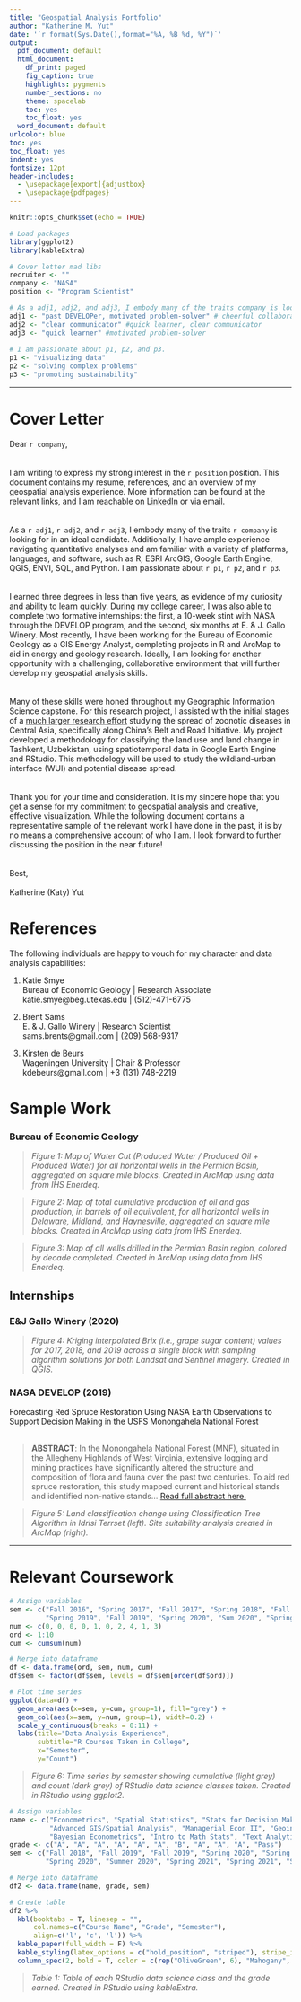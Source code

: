 ```yaml
---
title: "Geospatial Analysis Portfolio"
author: "Katherine M. Yut"
date: '`r format(Sys.Date(),format="%A, %B %d, %Y")`'
output:
  pdf_document: default
  html_document:
    df_print: paged
    fig_caption: true
    highlights: pygments
    number_sections: no
    theme: spacelab
    toc: yes
    toc_float: yes
  word_document: default
urlcolor: blue
toc: yes
toc_float: yes
indent: yes
fontsize: 12pt
header-includes:
  - \usepackage[export]{adjustbox}
  - \usepackage{pdfpages}
---
```


```r
knitr::opts_chunk$set(echo = TRUE)

# Load packages
library(ggplot2)
library(kableExtra)

# Cover letter mad libs
recruiter <- ""
company <- "NASA"
position <- "Program Scientist"

# As a adj1, adj2, and adj3, I embody many of the traits company is looking for in an ideal candidate.
adj1 <- "past DEVELOPer, motivated problem-solver" # cheerful collaborator, creative thinker
adj2 <- "clear communicator" #quick learner, clear communicator
adj3 <- "quick learner" #motivated problem-solver
 
# I am passionate about p1, p2, and p3.
p1 <- "visualizing data"
p2 <- "solving complex problems"
p3 <- "promoting sustainability"
```

***

\pagebreak

# Cover Letter

\begin{flushright}
    \text{Austin, TX 78704}\\
\end{flushright}

\noindent Dear `r company`,  
<br />  
\indent I am writing to express my strong interest in the `r position` position. This document contains my resume, references, and an overview of my geospatial analysis experience. More information can be found at the relevant links, and I am reachable on [LinkedIn](https://www.linkedin.com/in/katherine-yut/) or via email.      
<br />  
\indent As a `r adj1`, `r adj2`, and `r adj3`, I embody many of the traits `r company` is looking for in an ideal candidate. Additionally, I have ample experience navigating quantitative analyses and am familiar with a variety of platforms, languages, and software, such as R, ESRI ArcGIS, Google Earth Engine, QGIS, ENVI, SQL, and Python. I am passionate about `r p1`, `r p2`, and `r p3`.  
<br />  
\indent I earned three degrees in less than five years, as evidence of my curiosity and ability to learn quickly. During my college career, I was also able to complete two formative internships: the first, a 10-week stint with NASA through the DEVELOP program, and the second, six months at E. & J. Gallo Winery. Most recently, I have been working for the Bureau of Economic Geology as a GIS Energy Analyst, completing projects in R and ArcMap to aid in energy and geology research. Ideally, I am looking for another opportunity with a challenging, collaborative environment that will further develop my geospatial analysis skills.  
<br />  
\indent Many of these skills were honed throughout my Geographic Information Science capstone. For this research project, I assisted with the initial stages of a [much larger research effort](https://ou.edu/research-norman/news-events/2020/ou-researchers-awarded-nasa-grant-to-study-disease-threats) studying the spread of zoonotic diseases in Central Asia, specifically along China's Belt and Road Initiative. My project developed a methodology for classifying the land use and land change in Tashkent, Uzbekistan, using spatiotemporal data in Google Earth Engine and RStudio. This methodology will be used to study the wildland-urban interface (WUI) and potential disease spread.   
<br />  
\indent Thank you for your time and consideration. It is my sincere hope that you get a sense for my commitment to geospatial analysis and creative, effective visualization. While the following document contains a representative sample of the relevant work I have done in the past, it is by no means a comprehensive account of who I am. I look forward to further discussing the position in the near future!  
<br />    
\noindent Best,  
\includegraphics[width=1.75in]{pdf_files/signature.png}  
\noindent Katherine (Katy) Yut  


<!-- # Resume -->
\includepdf[pages={1}]{YutK_resume_dec2022_v2.pdf}

\pagebreak

# References

The following individuals are happy to vouch for my character and data analysis capabilities:

1.  Katie Smye  
    Bureau of Economic Geology | Research Associate  
    katie.smye@beg.utexas.edu | (512)-471-6775  

2.  Brent Sams  
    E. & J. Gallo Winery | Research Scientist   
    sams.brents@gmail.com | (209) 568-9317

3.	Kirsten de Beurs  
    Wageningen University | Chair & Professor     
    kdebeurs@gmail.com | +3 (131) 748-2219


\pagebreak


# Sample Work

### Bureau of Economic Geology

\begin{center}
\includegraphics[width=6.5in]{pdf_files/11102022_PM_Water_Cut_Katie_lowRes.jpg}
\end{center}

> *Figure 1: Map of Water Cut (Produced Water / Produced Oil + Produced Water) for all horizontal wells in the Permian Basin, aggregated on square mile blocks. Created in ArcMap using data from IHS Enerdeq.*  

\pagebreak

\includegraphics[width=6.5in]{pdf_files/11142022_MB_DB_HV_Cum_Prod_BOE_Katy_lowRes.jpg}

> *Figure 2: Map of total cumulative production of oil and gas production, in barrels of oil equilvalent, for all horizontal wells in Delaware, Midland, and Haynesville, aggregated on square mile blocks. Created in ArcMap using data from IHS Enerdeq.*  

\begin{center}
\includegraphics[width=6.5in]{pdf_files/10062022_PM_All_Wells_Completion_Date_Tim_lowRes.jpg}
\end{center}

> *Figure 3: Map of all wells drilled in the Permian Basin region, colored by decade completed. Created in ArcMap using data from IHS Enerdeq.*

## Internships

### E&J Gallo Winery (2020)
  
\includegraphics[width=6.5in]{pdf_files/Alberti_lowRes.png}  

> *Figure 4: Kriging interpolated Brix (i.e., grape sugar content) values for 2017, 2018, and 2019 across a single block with sampling algorithm solutions for both Landsat and Sentinel imagery. Created in QGIS.*  

\pagebreak

### NASA DEVELOP (2019)  

Forecasting Red Spruce Restoration Using NASA Earth Observations to Support Decision Making in the USFS Monongahela National Forest  
<br />

> **ABSTRACT**: In the Monongahela National Forest (MNF), situated in the Allegheny Highlands of West Virginia, extensive logging and mining practices have significantly altered the structure and composition of flora and fauna over the past two centuries. To aid red spruce restoration, this study mapped current and historical stands and identified non-native stands... [Read full abstract here.](https://develop.larc.nasa.gov/2019/summer/MonongahelaNationalForestEco.html)

\includegraphics[width=6.5in]{pdf_files/NASAFig.png}

> *Figure 5: Land classification change using Classification Tree Algorithm in Idrisi Terrset (left). Site suitability analysis created in ArcMap (right).*

***

\pagebreak

# Relevant Coursework 

```r
# Assign variables
sem <- c("Fall 2016", "Spring 2017", "Fall 2017", "Spring 2018", "Fall 2018", 
         "Spring 2019", "Fall 2019", "Spring 2020", "Sum 2020", "Spring 2021")
num <- c(0, 0, 0, 0, 1, 0, 2, 4, 1, 3)
ord <- 1:10
cum <- cumsum(num)

# Merge into dataframe
df <- data.frame(ord, sem, num, cum)
df$sem <- factor(df$sem, levels = df$sem[order(df$ord)])

# Plot time series
ggplot(data=df) +
  geom_area(aes(x=sem, y=cum, group=1), fill="grey") +
  geom_col(aes(x=sem, y=num, group=1), width=0.2) + 
  scale_y_continuous(breaks = 0:11) +
  labs(title="Data Analysis Experience", 
       subtitle="R Courses Taken in College", 
       x="Semester", 
       y="Count") 
```
           
> *Figure 6: Time series by semester showing cumulative (light grey) and count (dark grey) of RStudio data science classes taken. Created in RStudio using ggplot2.*  


```r
# Assign variables
name <- c("Econometrics", "Spatial Statistics", "Stats for Decision Making", 
          "Advanced GIS/Spatial Analysis", "Managerial Econ II", "Geoinformatics Capstone Seminar", 
          "Bayesian Econometrics", "Intro to Math Stats", "Text Analytics", "Advanced Applied Stats", "Research in Economic Problems")
grade <- c("A", "A", "A", "A", "A", "A", "B", "A", "A", "A", "Pass")
sem <- c("Fall 2018", "Fall 2019", "Fall 2019", "Spring 2020", "Spring 2020", "Spring 2020", 
         "Spring 2020", "Summer 2020", "Spring 2021", "Spring 2021", "Spring 2021")

# Merge into dataframe
df2 <- data.frame(name, grade, sem)

# Create table
df2 %>%
  kbl(booktabs = T, linesep = "",
      col.names=c("Course Name", "Grade", "Semester"),
      align=c('l', 'c', 'l')) %>%
  kable_paper(full_width = F) %>%
  kable_styling(latex_options = c("hold_position", "striped"), stripe_index = c(1, 4:7, 9:11)) %>%
  column_spec(2, bold = T, color = c(rep("OliveGreen", 6), "Mahogany", "OliveGreen", "OliveGreen", "OliveGreen", "gray"))
```
  
> *Table 1: Table of each RStudio data science class and the grade earned. Created in RStudio using kableExtra.*  
